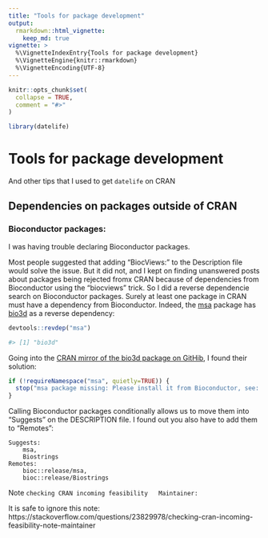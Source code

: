 ```yaml
---
title: "Tools for package development"
output:
  rmarkdown::html_vignette:
    keep_md: true
vignette: >
  %\VignetteIndexEntry{Tools for package development}
  %\VignetteEngine{knitr::rmarkdown}
  %\VignetteEncoding{UTF-8}
---
```


```r
knitr::opts_chunk$set(
  collapse = TRUE,
  comment = "#>"
)
```

```r
library(datelife)
```

# Tools for package development
And other tips that I used to get `datelife` on CRAN

## Dependencies on packages outside of CRAN

### Bioconductor packages:

I was having trouble declaring Bioconductor packages.

Most people suggested that adding "BiocViews:" to the Description file would solve
the issue. But it did not, and I kept on finding unanswered posts about packages
being rejected fromx CRAN because of dependencies from Bioconductor using the "biocviews"
trick.
So I did a reverse dependencie search on Bioconductor packages. Surely at least
one package in CRAN must have a dependency from Bioconductor. Indeed, the
[msa](https://bioconductor.org/packages/release/bioc/html/msa.html) package has
[bio3d](https://CRAN.R-project.org/package=bio3d) as a reverse dependency:

```r
devtools::revdep("msa")

#> [1] "bio3d"
```

Going into the [CRAN mirror of the bio3d package on GitHib](https://github.com/cran/bio3d),
I found their solution:

```r
if (!requireNamespace("msa", quietly=TRUE)) {
  stop("msa package missing: Please install it from Bioconductor, see: ?BiocManager::install")
}
```


Calling Bioconductor packages conditionally allows us to move them into "Suggests"
on the DESCRIPTION file. I found out you also have to add them to "Remotes":

```
Suggests:
    msa,
    Biostrings
Remotes:
    bioc::release/msa,
    bioc::release/Biostrings
```

Note `checking CRAN incoming feasibility   Maintainer:`

It is safe to ignore this note:
https://stackoverflow.com/questions/23829978/checking-cran-incoming-feasibility-note-maintainer
